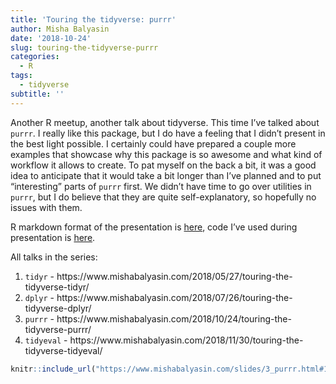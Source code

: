 ```yaml
---
title: 'Touring the tidyverse: purrr'
author: Misha Balyasin
date: '2018-10-24'
slug: touring-the-tidyverse-purrr
categories:
  - R
tags:
  - tidyverse
subtitle: ''
---
```


Another R meetup, another talk about tidyverse. This time I've talked about `purrr`. I really like this package, but I do have a feeling that I didn't present in the best light possible. I certainly could have prepared a couple more examples that showcase why this package is so awesome and what kind of workflow it allows to create. To pat myself on the back a bit, it was a good idea to anticipate that it would take a bit longer than I've planned and to put "interesting" parts of `purrr` first. We didn't have time to go over utilities in `purrr`, but I do believe that they are quite self-explanatory, so hopefully no issues with them.

R markdown format of the presentation is [here](https://github.com/romatik/touring_the_tidyverse/blob/master/3_purrr.Rmd), code I've used during presentation is [here](https://github.com/romatik/touring_the_tidyverse/tree/master/purrr).

All talks in the series:

1. `tidyr` - https://www.mishabalyasin.com/2018/05/27/touring-the-tidyverse-tidyr/
1. `dplyr` - https://www.mishabalyasin.com/2018/07/26/touring-the-tidyverse-dplyr/
1. `purrr` - https://www.mishabalyasin.com/2018/10/24/touring-the-tidyverse-purrr/
1. `tidyeval` - https://www.mishabalyasin.com/2018/11/30/touring-the-tidyverse-tidyeval/

```r
knitr::include_url("https://www.mishabalyasin.com/slides/3_purrr.html#1")
```

